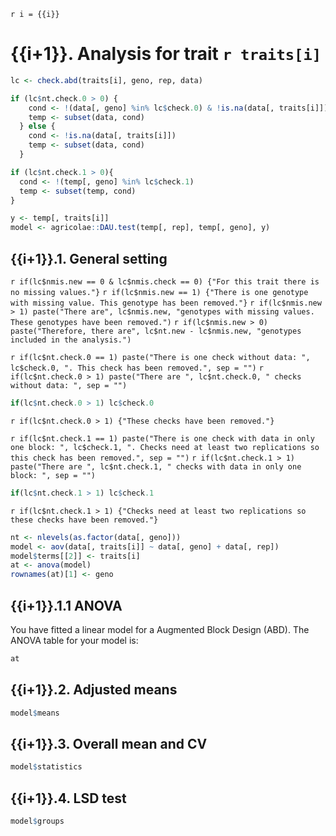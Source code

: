 `r i = {{i}}`

# {{i+1}}. Analysis for trait `r traits[i]`

```r
lc <- check.abd(traits[i], geno, rep, data)

if (lc$nt.check.0 > 0) {
    cond <- !(data[, geno] %in% lc$check.0) & !is.na(data[, traits[i]])
    temp <- subset(data, cond)
  } else {
    cond <- !is.na(data[, traits[i]])
    temp <- subset(data, cond)
  }

if (lc$nt.check.1 > 0){
  cond <- !(temp[, geno] %in% lc$check.1)
  temp <- subset(temp, cond)
}

y <- temp[, traits[i]]
model <- agricolae::DAU.test(temp[, rep], temp[, geno], y)
```

## {{i+1}}.1. General setting

`r if(lc$nmis.new == 0 & lc$nmis.check == 0) {"For this trait there is no missing values."}`
`r if(lc$nmis.new == 1) {"There is one genotype with missing value. This genotype has been removed."}`
`r if(lc$nmis.new > 1) paste("There are", lc$nmis.new, "genotypes with missing values. These genotypes have been removed.")`
`r if(lc$nmis.new > 0) paste("Therefore, there are", lc$nt.new - lc$nmis.new, "genotypes included in the analysis.")`

`r if(lc$nt.check.0 == 1) paste("There is one check without data: ", lc$check.0, ". This check has been removed.", sep = "")`
`r if(lc$nt.check.0 > 1) paste("There are ", lc$nt.check.0, " checks without data: ", sep = "")`
```r
if(lc$nt.check.0 > 1) lc$check.0
```
`r if(lc$nt.check.0 > 1) {"These checks have been removed."}`

`r if(lc$nt.check.1 == 1) paste("There is one check with data in only one block: ", lc$check.1, ". Checks need at least two replications so this check has been removed.", sep = "")`
`r if(lc$nt.check.1 > 1) paste("There are ", lc$nt.check.1, " checks with data in only one block: ", sep = "")`
```r
if(lc$nt.check.1 > 1) lc$check.1
```
`r if(lc$nt.check.1 > 1) {"Checks need at least two replications so these checks have been removed."}`

<!-- # omar code  -->


```r
nt <- nlevels(as.factor(data[, geno]))
model <- aov(data[, traits[i]] ~ data[, geno] + data[, rep])
model$terms[[2]] <- traits[i]
at <- anova(model)
rownames(at)[1] <- geno 
```

## {{i+1}}.1.1 ANOVA

You have fitted a linear model for a Augmented Block Design (ABD). The ANOVA table for your model is:

```r
at
```

<!-- #end omar code -->





## {{i+1}}.2. Adjusted means

```r
model$means
```

## {{i+1}}.3. Overall mean and CV

```r
model$statistics
```

## {{i+1}}.4. LSD test

```r
model$groups
```
